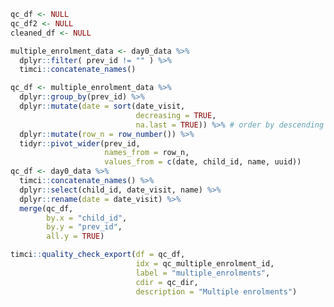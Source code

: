 ```r
qc_df <- NULL
qc_df2 <- NULL
cleaned_df <- NULL
```

```r
multiple_enrolment_data <- day0_data %>%
  dplyr::filter( prev_id != "" ) %>%
  timci::concatenate_names()
```

```r
qc_df <- multiple_enrolment_data %>%
  dplyr::group_by(prev_id) %>% 
  dplyr::mutate(date = sort(date_visit,
                            decreasing = TRUE,
                            na.last = TRUE)) %>% # order by descending dates
  dplyr::mutate(row_n = row_number()) %>%
  tidyr::pivot_wider(prev_id,
                     names_from = row_n,
                     values_from = c(date, child_id, name, uuid))
qc_df <- day0_data %>%
  timci::concatenate_names() %>%
  dplyr::select(child_id, date_visit, name) %>%
  dplyr::rename(date = date_visit) %>% 
  merge(qc_df,
        by.x = "child_id",
        by.y = "prev_id",
        all.y = TRUE)
```

```r
timci::quality_check_export(df = qc_df,
                            idx = qc_multiple_enrolment_id,
                            label = "multiple_enrolments",
                            cdir = qc_dir,
                            description = "Multiple enrolments")
```
